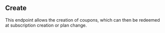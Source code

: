 ## Create

This endpoint allows the creation of coupons, which can then be redeemed at subscription creation or plan change.
